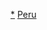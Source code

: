 {{Catnav|頁面分類|地理|地理模板|大洲模板|各大洲國家模板|南美洲国家模板}}
{{Catnav|頁面分類|地理|地理模板|大洲模板|南美洲模板|南美洲国家模板}}
{{Catnav|頁面分類|地理|区域地理|大洲|南美洲|南美洲模板|南美洲国家模板}}
{{Catnav|頁面分類|地理|国家|南美洲国家|秘魯}}

[[Category:秘魯|*]]
[[Category:南美洲國家模板|Peru]]
